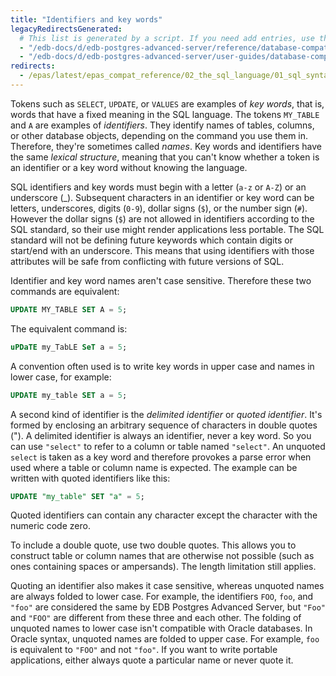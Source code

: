 ```yaml
---
title: "Identifiers and key words"
legacyRedirectsGenerated:
  # This list is generated by a script. If you need add entries, use the `legacyRedirects` key.
  - "/edb-docs/d/edb-postgres-advanced-server/reference/database-compatibility-for-oracle-developers-reference-guide/9.6/Database_Compatibility_for_Oracle_Developers_Reference_Guide.1.008.html"
  - "/edb-docs/d/edb-postgres-advanced-server/user-guides/database-compatibility-for-oracle-developers-guide/9.5/Database_Compatibility_for_Oracle_Developers_Guide.1.040.html"
redirects:
  - /epas/latest/epas_compat_reference/02_the_sql_language/01_sql_syntax/02_identifiers_and_key_words/ #generated for docs/epas/reorg-role-use-case-mode
---
```


<div id="identifiers_and_key_words" class="registered_link"></div>

Tokens such as `SELECT`, `UPDATE`, or `VALUES` are examples of *key words*, that is, words that have a fixed meaning in the SQL language. The tokens `MY_TABLE` and `A` are examples of *identifiers*. They identify names of tables, columns, or other database objects, depending on the command you use them in. Therefore, they're sometimes called *names*. Key words and identifiers have the same *lexical structure*, meaning that you can't know whether a token is an identifier or a key word without knowing the language.

SQL identifiers and key words must begin with a letter (`a-z` or `A-Z`) or an underscore (_). Subsequent characters in an identifier or key word can be letters, underscores, digits (`0-9`), dollar signs (`$`), or the number sign (`#`). However the dollar signs (`$`) are not allowed in identifiers according to the SQL standard, so their use might render applications less portable. The SQL standard will not be defining future keywords which contain digits or start/end with an underscore. This means that using identifiers with those attributes will be safe from conflicting with future versions of SQL.

Identifier and key word names aren't case sensitive. Therefore these two commands are equivalent:

```sql
UPDATE MY_TABLE SET A = 5;
```

The equivalent command is:

```sql
uPDaTE my_TabLE SeT a = 5;
```

A convention often used is to write key words in upper case and names in lower case, for example:

```sql
UPDATE my_table SET a = 5;
```

A second kind of identifier is the *delimited identifier* or *quoted identifier*. It's formed by enclosing an arbitrary sequence of characters in double quotes ("). A delimited identifier is always an identifier, never a key word. So you can use `"select"` to refer to a column or table named `"select"`. An unquoted `select` is taken as a key word and therefore provokes a parse error when used where a table or column name is expected. The example can be written with quoted identifiers like this:

```sql
UPDATE "my_table" SET "a" = 5;
```

Quoted identifiers can contain any character except the character with the numeric code zero.

To include a double quote, use two double quotes. This allows you to construct table or column names that are otherwise not possible (such as ones containing spaces or ampersands). The length limitation still applies.

Quoting an identifier also makes it case sensitive, whereas unquoted names are always folded to lower case. For example, the identifiers `FOO`, `foo`, and `"foo"` are considered the same by EDB Postgres Advanced Server, but `"Foo"` and `"FOO"` are different from these three and each other. The folding of unquoted names to lower case isn't compatible with Oracle databases. In Oracle syntax, unquoted names are folded to upper case. For example, `foo` is equivalent to `"FOO"` and not `"foo"`. If you want to write portable applications, either always quote a particular name or never quote it.
